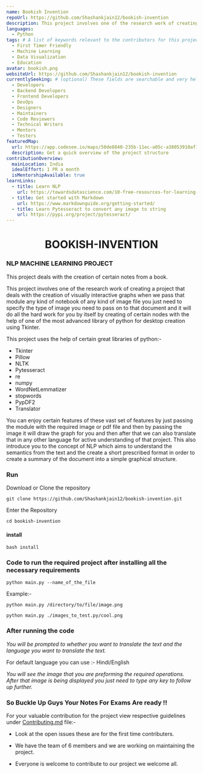 ```yaml
---
name: Bookish Invention
repoUrl: https://github.com/Shashankjain12/bookish-invention
description: This project involves one of the research work of creating a project that deals with the creation of visually interactive graphs when we pass that module any kind of notebook of any kind of image file you just need to specify the type of image you need to pass on to that document and it will do all the hard work for you by itself by creating of certain nodes with the help of one of the most advanced library of python for desktop creation using Tkinter.
languages: 
  - Python
tags: # A list of keywords relevant to the contributors for this project
  - First Timer Friendly
  - Machine Learning
  - Data Visualization
  - Education
avatar: bookish.png 
websiteUrl: https://github.com/Shashankjain12/bookish-invention
currentlySeeking: # (optional) These fields are searchable and very helpful for contributors to match well with your project
  - Developers
  - Backend Developers
  - Frontend Developers
  - DevOps
  - Designers
  - Maintainers
  - Code Reviewers
  - Technical Writers
  - Mentors
  - Testers
featuredMap:
  url: https://app.codesee.io/maps/50de8840-235b-11ec-a05c-a38053910af1
  description: Get a quick overview of the project structure
contributionOverview:
  mainLocation: India
  idealEffort: 1 PR a month
  isMentorshipAvailable: true
learnLinks: 
  - title: Learn NLP
    url: https://towardsdatascience.com/10-free-resources-for-learning-natural-language-processing-81a380540cd1
  - title: Get started with Markdown
    url: https://www.markdownguide.org/getting-started/
  - title: Learn Pytesseract to convert any image to string
    url: https://pypi.org/project/pytesseract/
---
```


<!-- Divide your content into sections using our handy shortcodes. Each section is optional -->

<Overview>
<h1 align="center"> BOOKISH-INVENTION </h1>

### NLP MACHINE LEARNING PROJECT

This project deals with the creation of certain notes from a book.

This project involves one of the research work of creating a project that deals with the creation of visually interactive graphs when we pass that module any kind of notebook of any kind of image file you just need to specify the type of image you need to pass on to that document and it will do all the hard work for you by itself by creating of certain nodes with the help of one of the most advanced library of python for desktop creation using Tkinter.

This project uses the help of certain great libraries of python:-
* Tkinter
* Pillow
* NLTK
* Pytesseract
* re
* numpy
* WordNetLemmatizer
* stopwords
* PypDF2
* Translator

You can enjoy certain features of these vast set of features by just passing the module with the required image or pdf file and then by passing the image it will draw the graph for you and then after that we can also translate that in any other language for active understanding of that project.
This also introduce you to the concept of NLP which aims to understand the semantics from the text and the create a short prescribed format in order to create a summary of the document into a simple graphical structure.
### Run

Download or Clone the repository

`git clone https://github.com/Shashankjain12/bookish-invention.git`

Enter the Repository

`cd bookish-invention`

#### install

`bash install`

### Code to run the required project after installing all the necessary requirements

``` 
python main.py --name_of_the_file 
```

Example:-

`python main.py /directory/to/file/image.png`

`python main.py ./images_to_test.py/cool.png`

### After running the code 

*You will be prompted to whether you want to translate the text and the language you want to translate the text.*

For default language you can use :- Hindi/English

*You will see the image that you are preforming the required operations. After that image is being displayed you just need to type any key to follow up further.*

### So Buckle Up Guys Your Notes For Exams Are ready !!

</Overview>

<Contributing>
  
For your valuable contribution for the project view respective guidelines under <a href="https://github.com/Shashankjain12/bookish-invention/blob/master/contributing.md">Contributing.md</a> file:-
  
- Look at the open issues these are for the first time contributers.
  
- We have the team of 6 members and we are working on maintaining the project.
  
- Everyone is welcome to contribute to our project we welcome all.
  
</Contributing>
